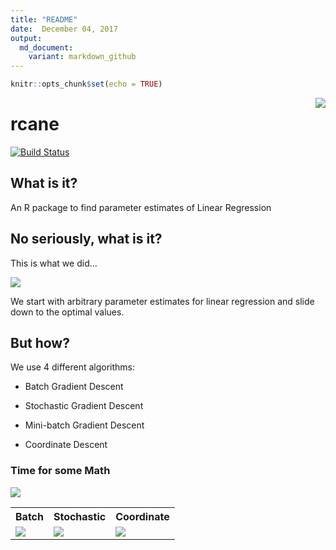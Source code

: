 ```yaml
---
title: "README"
date:  December 04, 2017
output:
  md_document:
    variant: markdown_github
---
```


```r
knitr::opts_chunk$set(echo = TRUE)
```


<img src="man/figures/logo.png" align="right" />


# rcane 


[![Build Status](https://travis-ci.org/sureshaks/rcane.svg?branch=akshay)](https://travis-ci.org/sureshaks/rcane)

## What is it?

An R package to find parameter estimates of Linear Regression


## No seriously, what is it?

This is what we did...

<img src="man/figures/whatwedid.png" align="center" />

We start with arbitrary parameter estimates for linear regression and slide down to the optimal values.


## But how?

We use 4 different algorithms:

- Batch Gradient Descent

- Stochastic Gradient Descent

- Mini-batch Gradient Descent

- Coordinate Descent


### Time for some Math 

<img src="man/figures/dreadfulmath.png" align="center" />

<table>
  <tr>
    <th> 
      Batch
    </th>
    <th> 
      Stochastic
    </th>
    <th>
      Coordinate
    </th>
  </tr>  
  <tr>
    <td>
      <img src="man/figures/batch.png" align="center" />
    </td>
    <td>
      <img src="man/figures/stochastic.png" align="center" />
    </td>
    <td>
      <img src="man/figures/coordinate.png" align="center" />
    </td>
  </tr>
</table>  




